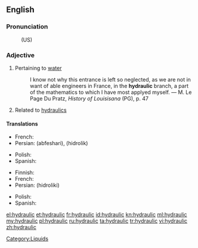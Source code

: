 ==English==

===Pronunciation===
: (US) {{SAMPA|/haI.drQ.lIk/}}

===Adjective===
{{en-adj|-}}

# Pertaining to [[water]]
#: I know not why this entrance is left so neglected, as we are not in want of able engineers in France, in the '''hydraulic''' branch, a part of the mathematics to which I have most applyed myself. &mdash; M. Le Page Du Pratz, ''History of Louisisana'' (PG), p. 47
# Related to [[hydraulics]]

====Translations====
{{trans-top|Having to do with water}}
* French: {{t+|fr|hydraulique}}
* Persian: {{fa-Arab|[[آبفشاری]]}} (abfeshari), {{fa-Arab|[[هیدرولیک]]}} (hidrolik)
{{trans-mid}}
* Polish: {{t-|pl|hydrauliczny|m}}
* Spanish: {{t-|es|hidráulico}}
{{trans-bottom}}

{{trans-top|Related to hydraulics}}
* Finnish: {{t+|fi|hydraulinen}}
* French: {{t+|fr|hydraulique}}
* Persian: {{fa-Arab|[[هیدرولیکی]]}} (hidroliki)
{{trans-mid}}
* Polish: {{t-|pl|hydrauliczny|m}}
* Spanish: {{t-|es|hidráulico}}
{{trans-bottom}}

[[Category:Liquids]]

[[el:hydraulic]]
[[et:hydraulic]]
[[fr:hydraulic]]
[[id:hydraulic]]
[[kn:hydraulic]]
[[ml:hydraulic]]
[[my:hydraulic]]
[[pl:hydraulic]]
[[ru:hydraulic]]
[[ta:hydraulic]]
[[tr:hydraulic]]
[[vi:hydraulic]]
[[zh:hydraulic]]